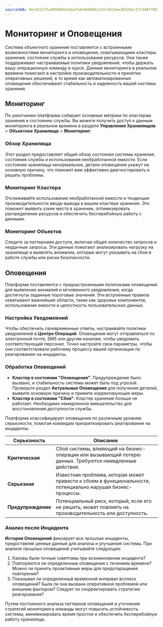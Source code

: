 ```yaml
---
sourceSHA: 9ec812275ad85988e42da254e4b0d80ce22c56cbee3652b6c271440f78671ad3
---
```


# Мониторинг и Оповещения

Система объектного хранения поставляется с встроенными возможностями мониторинга и оповещения, охватывающими кластеры хранения, состояние службы и использование ресурсов. Она также поддерживает настраиваемые политики уведомлений, чтобы держать вашу операционную команду в курсе. Данные мониторинга в реальном времени помогают в настройке производительности и принятии оперативных решений, в то время как автоматизированные оповещения обеспечивают стабильность и надежность вашей системы хранения.

## **Мониторинг**

По умолчанию платформа собирает основные метрики по кластерам хранения и состоянию службы. Вы можете получить доступ к данным мониторинга в реальном времени в разделе **Управление Хранилищем** > **Объектное Хранилище** > **Мониторинг**.

### **Обзор Хранилища**

Этот раздел предоставляет общий обзор состояния системы хранения, состояния службы и использования необработанной емкости. Если состояние хранилища ненормальное, детали оповещения укажут на основную причину, что поможет вам эффективно диагностировать и решать проблемы.

### **Мониторинг Кластера**

Отслеживайте использование необработанной емкости и тенденции производительности ввода-вывода в вашем кластере хранения. Это поможет выявить узкие места в хранении, оптимизировать распределение ресурсов и обеспечить бесперебойную работу с данными.

### **Мониторинг Объектов**

Следите за паттернами доступа, включая общее количество запросов и неудачные запросы. Эти данные помогают анализировать нагрузку на хранилище и выявлять аномалии, которые могут указывать на сбои в работе службы или риски безопасности.

## **Оповещения**

Платформа поставляется с преднастроенными политиками оповещения для выявления аномалий и мгновенного уведомления, когда достигнуты заданные пороговые значения. Эти встроенные правила охватывают важнейшие области, такие как здоровье компонентов, использование емкости и целостность пользовательских данных.

### **Настройка Уведомлений**

Чтобы обеспечить своевременные ответы, настраивайте политики уведомлений в **Центре Операций**. Оповещения могут отправляться по электронной почте, SMS или другим каналам, чтобы уведомить соответствующий персонал. Точно настройте свои параметры, чтобы они соответствовали рабочему процессу вашей организации по реагированию на инциденты.

### **Обработка Оповещений**

- **Кластер в состоянии "Оповещения"**: Предупреждение было вызвано, и стабильность системы может быть под угрозой. Проверьте раздел **Актуальные Оповещения** для получения деталей, выявите основную причину и примите корректирующие меры.
- **Кластер в состоянии "Сбоя"**: Кластер хранения больше не работает. Необходимо немедленное вмешательство для восстановления доступности службы.

Платформа классифицирует оповещения по различным уровням серьезности, помогая командам приоритизировать реагирование на инциденты:

| **Серьезность** | **Описание**                                                                                        |
| ---------------- | --------------------------------------------------------------------------------------------------- |
| **Критическая**  | Сбой системы, влияющий на бизнес-операции или вызывающий потерю данных. Требуются немедленные действия. |
| **Серьезная**    | Известная проблема, которая может привести к сбоям в функциональности, потенциально нарушая бизнес-процессы. |
| **Предупреждение**| Потенциальный риск, который, если его не решить, может повлиять на производительность или доступность. |

### **Анализ после Инцидента**

**История Оповещений** фиксирует все прошлые инциденты, предоставляя ценные данные для анализа и улучшения системы. При анализе прошлых оповещений учитывайте следующее:

1. Каковы были точные симптомы при возникновении инцидента?
2. Повторяются ли определенные оповещения с течением времени? Можно ли принять проактивные меры для предотвращения повторения?
3. Показывал ли определенный временной интервал всплеск оповещений? Была ли она вызвана оперативной проблемой или внешним фактором? Следует ли скорректировать стратегию реагирования?

Путем постоянного анализа паттернов оповещений и уточнения стратегий мониторинга команды могут повысить устойчивость системы, минимизировать время простоя и обеспечить бесперебойную работу хранилища.
